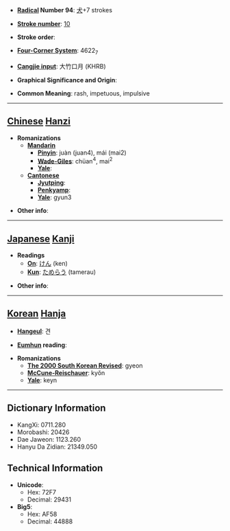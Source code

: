 * '''[[Wiktionary:Chinese radical index| Radical]] Number 94''': [[Wiktionary:Chinese radical index 犬|犬]]+7 strokes

* '''[[Wiktionary:Chinese total strokes index|Stroke number]]''': [[Wiktionary:Chinese total strokes index 10|10]]

* '''Stroke order''': 

* '''[[Wiktionary:Chinese four corner index|Four-Corner System]]''': 4622<sub>7</sub>

* '''[[Wiktionary:Chinese Cangjie index|Cangjie input]]''': 大竹口月 (KHRB)

* '''Graphical Significance and Origin''': 

* '''Common Meaning''': rash, impetuous, impulsive

----

== [[Chinese]] [[Hanzi]] ==

* '''Romanizations'''
** '''[[Mandarin]]'''
*** '''[[Pinyin]]''': juàn (juan4), mái (mai2)
*** '''[[Wade-Giles]]''': chüan<sup>4</sup>, mai<sup>2</sup>
*** '''[[Yale]]''': 
** '''[[Cantonese]]'''
*** '''[[Jyutping]]''':
*** '''[[Penkyamp]]''': 
*** '''[[Yale]]''': gyun3

* '''Other info''': 

----

== [[Japanese]] [[Kanji]] ==

* '''Readings'''
** '''[[On]]''': [[けん]] (ken)
** '''[[Kun]]''': [[ためらう]] (tamerau)

* '''Other info''':  

----

== [[Korean]] [[Hanja]] ==

* '''[[Hangeul]]''': 견

* '''[[Eumhun]] reading''': 

* '''Romanizations'''
** '''[[The 2000 South Korean Revised Romanization|The 2000 South Korean Revised]]''': gyeon
** '''[[McCune-Reischauer]]''': kyŏn
** '''[[Yale]]''': keyn

----

== Dictionary Information ==

* KangXi: 0711.280
* Morobashi: 20426
* Dae Jaweon: 1123.260
* Hanyu Da Zidian: 21349.050

== Technical Information ==

* '''Unicode''':
** Hex: 72F7
** Decimal: 29431
* '''Big5''':
** Hex: AF58
** Decimal: 44888